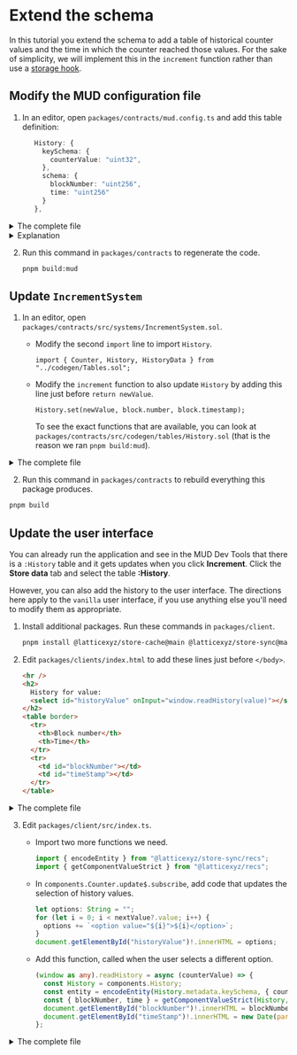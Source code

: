 # Extend the schema

In this tutorial you extend the schema to add a table of historical counter values and the time in which the counter reached those values.
For the sake of simplicity, we will implement this in the `increment` function rather than use a [storage hook](/store/advanced-features#storage-hooks).

## Modify the MUD configuration file

1. In an editor, open `packages/contracts/mud.config.ts` and add this table definition:

   ```ts
      History: {
        keySchema: {
          counterValue: "uint32",
        },
        schema: {
          blockNumber: "uint256",
          time: "uint256"
        }
      },
   ```

<details>
<summary>The complete file</summary>

```ts
import { mudConfig } from "@latticexyz/world/register";

export default mudConfig({
  tables: {
    Counter: {
      keySchema: {},
      schema: "uint32",
    },
    History: {
      keySchema: {
        counterValue: "uint32",
      },
      schema: {
        blockNumber: "uint256",
        time: "uint256",
      },
    },
  },
});
```

</details>

<details>
<summary>Explanation</summary>

A MUD table has two schemas:

- `keySchema`, which is the key used to find entries
- `schema`, which is the value

</details>

2. Run this command in `packages/contracts` to regenerate the code.

   ```sh
   pnpm build:mud
   ```

## Update `IncrementSystem`

1. In an editor, open `packages/contracts/src/systems/IncrementSystem.sol`.

   - Modify the second `import` line to import `History`.

     ```solidity
     import { Counter, History, HistoryData } from "../codegen/Tables.sol";
     ```

   - Modify the `increment` function to also update `History` by adding this line just before `return newValue`.

     ```solidity
     History.set(newValue, block.number, block.timestamp);
     ```

     To see the exact functions that are available, you can look at `packages/contracts/src/codegen/tables/History.sol` (that is the reason we ran `pnpm build:mud`).

<details>
   <summary>
     The complete file
   </summary>

     ```solidity
     // SPDX-License-Identifier: MIT
     pragma solidity >=0.8.0;

     import { System } from "@latticexyz/world/src/System.sol";
     import { Counter, History, HistoryData } from "../codegen/Tables.sol";

     contract IncrementSystem is System {
       function increment() public returns (uint32) {
         uint32 counter = Counter.get();
         uint32 newValue = counter + 1;
         Counter.set(newValue);
         History.set(newValue, block.number, block.timestamp);
         return newValue;
       }
     }
     ```

</details>

2. Run this command in `packages/contracts` to rebuild everything this package produces.

```sh
pnpm build
```

## Update the user interface

You can already run the application and see in the MUD Dev Tools that there is a `:History` table and it gets updates when you click **Increment**.
Click the **Store data** tab and select the table **:History**.

However, you can also add the history to the user interface.
The directions here apply to the `vanilla` user interface, if you use anything else you'll need to modify them as appropriate.

1. Install additional packages.
   Run these commands in `packages/client`.

   ```sh
   pnpm install @latticexyz/store-cache@main @latticexyz/store-sync@main
   ```

1. Edit `packages/clients/index.html` to add these lines just before `</body>`.

   ```html
   <hr />
   <h2>
     History for value:
     <select id="historyValue" onInput="window.readHistory(value)"></select>
   </h2>
   <table border>
     <tr>
       <th>Block number</th>
       <th>Time</th>
     </tr>
     <tr>
       <td id="blockNumber"></td>
       <td id="timeStamp"></td>
     </tr>
   </table>
   ```

<details>
  <summary>The complete file</summary>
  ```html
<!DOCTYPE html>
<html lang="en">
  <head>
    <meta charset="UTF-8" />
    <meta name="viewport" content="width=device-width, initial-scale=1.0" />
    <title>a minimal MUD client</title>
  </head>
  <body>
    <script type="module" src="/src/index.ts"></script>
    <div>Counter: <span id="counter">0</span></div>
    <button onclick="window.increment()">Increment</button>

{" "}
<hr />
<h2>
  History for value:
  <select id="historyValue" onInput="window.readHistory(value)"></select>
</h2>
<table border>
  <tr>
    <th>Block number</th>
    <th>Time</th>
  </tr>
  <tr>
    <td id="blockNumber"></td>
    <td id="timeStamp"></td>
  </tr>
</table>

  </body>
</html>  
  ```
</details>

3. Edit `packages/client/src/index.ts`.

   - Import two more functions we need.

     ```typescript
     import { encodeEntity } from "@latticexyz/store-sync/recs";
     import { getComponentValueStrict } from "@latticexyz/recs";
     ```

   - In `components.Counter.update$.subscribe`, add code that updates the selection of history values.

     ```typescript
     let options: String = "";
     for (let i = 0; i < nextValue?.value; i++) {
       options += `<option value="${i}">${i}</option>`;
     }
     document.getElementById("historyValue")!.innerHTML = options;
     ```

   - Add this function, called when the user selects a different option.

     ```typescript
     (window as any).readHistory = async (counterValue) => {
       const History = components.History;
       const entity = encodeEntity(History.metadata.keySchema, { counterValue });
       const { blockNumber, time } = getComponentValueStrict(History, entity);
       document.getElementById("blockNumber")!.innerHTML = blockNumber;
       document.getElementById("timeStamp")!.innerHTML = new Date(parseInt(time.toString()) * 1000);
     };
     ```

<details>
  <summary>The complete file</summary>
```
import { mount as mountDevTools } from "@latticexyz/dev-tools";
import { setup } from "./mud/setup";
import { encodeEntity } from "@latticexyz/store-sync/recs";
import { getComponentValueStrict } from "@latticexyz/recs";

const {
components,
systemCalls: { increment },
} = await setup();

// Components expose a stream that triggers when the component is updated.
components.Counter.update$.subscribe((update) => {
const [nextValue, prevValue] = update.value;
console.log("Counter updated", update, { nextValue, prevValue });
document.getElementById("counter")!.innerHTML = String(nextValue?.value ?? "unset");

let options: String = "";
for (let i = 0; i < nextValue?.value; i++) {
options += `<option value="${i}">${i}</option>`;
}
document.getElementById("historyValue")!.innerHTML = options;
});

// Just for demonstration purposes: we create a global function that can be
// called to invoke the Increment system contract via the world.
// (See IncrementSystem.sol)
(window as any).increment = async () => {
console.log("new counter value:", await increment());
};

(window as any).readHistory = async counterValue => {
const History = components.History
const entity = encodeEntity(History.metadata.keySchema, { counterValue });
const { blockNumber, time } = getComponentValueStrict(History, entity);
document.getElementById("blockNumber")!.innerHTML = blockNumber
document.getElementById("timeStamp")!.innerHTML = new Date(parseInt(time.toString()) \* 1000)
}

mountDevTools();

```
</details>
```
